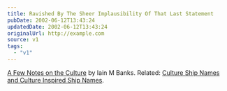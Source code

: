 ```yaml
---
title: Ravished By The Sheer Implausibility Of That Last Statement
pubDate: 2002-06-12T13:43:24
updatedDate: 2002-06-12T13:43:24
originalUrl: http://example.com
source: v1
tags:
  - "v1"
---
```


[A Few Notes on the Culture][1] by Iain M Banks. Related: [Culture Ship Names and Culture Inspired Ship Names][2].

[1]: http://www.cs.bris.ac.uk/~stefan/culture.html "A Few Notes on the Culture by Iain M Banks"
[2]: http://homepage.mac.com/nizenberg/The_Fleet.htm "Culture Ship Names and Culture Inspired Ship Names"
